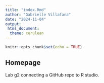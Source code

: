 ```yaml
---
title: "index.Rmd"
author: "Gabrielle Villafana"
date: "2024-11-04"
output: 
 html_document:
  theme: cerulean
---
```


```r
knitr::opts_chunk$set(echo = TRUE)
```

## Homepage
Lab g2 connecting a GitHub repo to R studio. 



